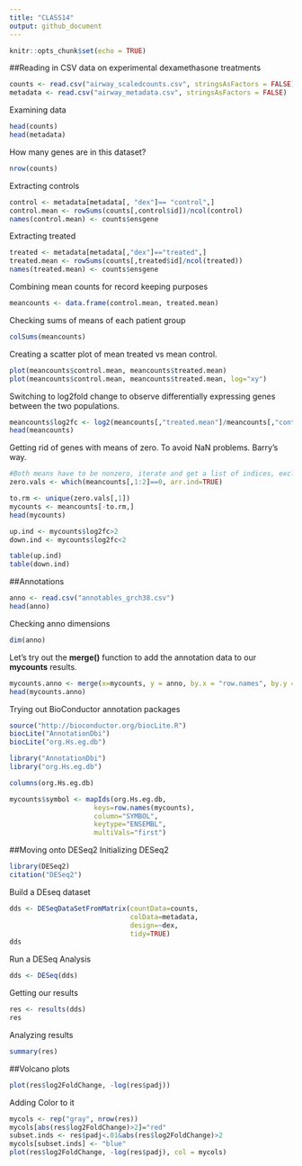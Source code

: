 ```yaml
---
title: "CLASS14"
output: github_document
---
```


```r
knitr::opts_chunk$set(echo = TRUE)
```

##Reading in CSV data on experimental dexamethasone treatments
```r
counts <- read.csv("airway_scaledcounts.csv", stringsAsFactors = FALSE)
metadata <- read.csv("airway_metadata.csv", stringsAsFactors = FALSE)
```
Examining data
```r
head(counts)
head(metadata)
```

How many genes are in this dataset?
```r
nrow(counts)
```



Extracting controls
```r
control <- metadata[metadata[, "dex"]== "control",]
control.mean <- rowSums(counts[,control$id])/ncol(control)
names(control.mean) <- counts$ensgene
```

Extracting treated
```r
treated <- metadata[metadata[,"dex"]=="treated",]
treated.mean <- rowSums(counts[,treated$id]/ncol(treated))
names(treated.mean) <- counts$ensgene
```

Combining mean counts for record keeping purposes
```r
meancounts <- data.frame(control.mean, treated.mean)
```
Checking sums of means of each patient group
```r
colSums(meancounts)
```

Creating a scatter plot of mean treated vs mean control.
```r
plot(meancounts$control.mean, meancounts$treated.mean)
plot(meancounts$control.mean, meancounts$treated.mean, log="xy")
```

Switching to log2fold change to observe differentially expressing genes between the two populations. 

```r
meancounts$log2fc <- log2(meancounts[,"treated.mean"]/meancounts[,"control.mean"])
head(meancounts)
```

Getting rid of genes with means of zero. To avoid NaN problems. Barry's way.
```r
#Both means have to be nonzero, iterate and get a list of indices, excluding zero means in the indice list.
zero.vals <- which(meancounts[,1:2]==0, arr.ind=TRUE)

to.rm <- unique(zero.vals[,1])
mycounts <- meancounts[-to.rm,]
head(mycounts)

```

```r
up.ind <- mycounts$log2fc>2
down.ind <- mycounts$log2fc<2

table(up.ind)
table(down.ind)
```

##Annotations

```r
anno <- read.csv("annotables_grch38.csv")
head(anno)
```
Checking anno dimensions
```r
dim(anno)
```
Let's try out the **merge()** function to add the annotation data to our **mycounts** results.

```r
mycounts.anno <- merge(x=mycounts, y = anno, by.x = "row.names", by.y = "ensgene")
head(mycounts.anno)
```

Trying out BioConductor annotation packages
```r
source("http://bioconductor.org/biocLite.R")
biocLite("AnnotationDbi")
biocLite("org.Hs.eg.db")

```
```r
library("AnnotationDbi")
library("org.Hs.eg.db")
```

```r
columns(org.Hs.eg.db)
```

```r
mycounts$symbol <- mapIds(org.Hs.eg.db,
                     keys=row.names(mycounts),
                     column="SYMBOL",
                     keytype="ENSEMBL",
                     multiVals="first")
```


##Moving onto DESeq2
Initializing DESeq2
```r
library(DESeq2)
citation("DESeq2")

```

Build a DEseq dataset
```r
dds <- DESeqDataSetFromMatrix(countData=counts, 
                              colData=metadata, 
                              design=~dex, 
                              tidy=TRUE)
dds
```

Run a DESeq Analysis
```r
dds <- DESeq(dds)
```

Getting our results
```r
res <- results(dds)
res
```

Analyzing results
```r
summary(res)
```

##Volcano plots
```r
plot(res$log2FoldChange, -log(res$padj))
```
Adding Color to it
```r
mycols <- rep("gray", nrow(res))
mycols[abs(res$log2FoldChange)>2]="red"
subset.inds <- res$padj<.01&abs(res$log2FoldChange)>2
mycols[subset.inds] <- "blue"
plot(res$log2FoldChange, -log(res$padj), col = mycols)
```

